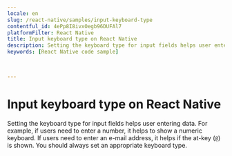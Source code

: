 ```yaml
---
locale: en
slug: /react-native/samples/input-keyboard-type
contentful_id: 4ePp8I8ivxOegb96DUFAl7
platformFilter: React Native
title: Input keyboard type on React Native
description: Setting the keyboard type for input fields helps user entering data.
keywords: [React Native code sample]


	
---
```


# Input keyboard type on React Native

Setting the keyboard type for input fields helps user entering data. For example, if users need to enter a number, it helps to show a numeric keyboard. If users need to enter an e-mail address, it helps if the at-key (`@`) is shown. You should always set an appropriate keyboard type.

<CodeSample id="input-keyboard-type" locale="en" platform="react native"/>